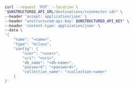 ```bash REST (Change)
curl --request 'PUT' --location \
"$UNSTRUCTURED_API_URL/destinations/<connector-id>" \
--header 'accept: application/json' \
--header "unstructured-api-key: $UNSTRUCTURED_API_KEY" \
--header 'content-type: application/json' \
--data \
'{
    "name": "<name>",
    "type": "milvus",
    "config": {
        "user": "<user>",
        "uri": "<uri>",
        "db_name": "<db-name>",
        "password": "<password>",
        "collection_name": "<collection-name>"
    }
}'
```